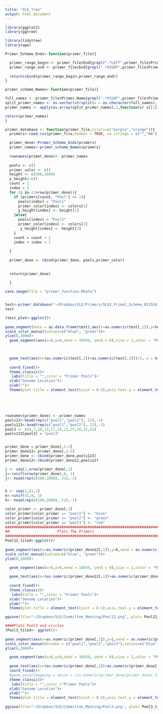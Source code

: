 ```yaml
---
title: "SLE_Tree"
output: html_document
---
```


```r
library(ggplot2)
library(ggtree)

library(tidytree)
library(ape)

Primer_Scheme_Ends<-function(primer_file){

  primer_range_begin <- primer_file$End[grepl(".*LEFT",primer_file$Primer.Name,perl=TRUE)]
  primer_range_end <- primer_file$End[grepl(".*RIGHT",primer_file$Primer.Name,perl=TRUE)]
  
  return(cbind(primer_range_begin,primer_range_end))
}

primer_scheme_Names<-function(primer_file){

full_names <- primer_file$Primer.Name[grepl(".*RIGHT",primer_file$Primer.Name,perl=TRUE)]
split_primer_names <- as.vector(strsplit(x = as.character(full_names), split = "\\_R",perl = TRUE))
primer_names <- apply(as.array(split_primer_names),1,function(x) x[[1]][1])

return(primer_names)
}

primer_database <- function(primer_file,colors=c("purple","orange")){
  primers<-read.csv(primer_file,header = TRUE, na.strings = c("","NA"),stringsAsFactors = FALSE)

  primer_done<-Primer_Scheme_Ends(primers)
  primer_names<-primer_scheme_Names(primers)
  
  rownames(primer_done)<- primer_names
  
  pools <- c()
  primer_color <- c()
  height <- c(200,1000)
  y_height<-c()
  count = 1
  index = 1
  for (i in 1:nrow(primer_done)){
    if (primers[count, "Pool"] == 1){
      pools[index] = "Pool1"
      primer_color[index] <- colors[1]
      y_height[index] <- height[1]
    }else{
      pools[index] = "Pool2"
      primer_color[index] <- colors[2]
       y_height[index] <- height[2]
    }
    count = count + 2
    index = index + 1
    
  }
  
  primer_done <- cbind(primer_done, pools,primer_color)
  
  
  return(primer_done)
  
  }

save.image(file = "primer_function.RData")


test<-primer_database("~/Dropbox/SLE/Primers/SLEV_Primal_Scheme_051518.csv",c("red","green"))
test

(test_plot<-ggplot()+
  
geom_segment(data = as.data.frame(test),aes(x=as.numeric(test[,1]),y=head(rep(c(200,1000), nrow(test))/2,-1),xend = as.numeric(test[,2]), yend = head(rep(c(200,1000)), nrow(test)/2,-1),color = test[,4]),size = 3)+
scale_color_manual(values=c("blue", "green"))+
ylim(0,2000)+
  geom_segment(aes(x=0,y=0,xend = 10936, yend = 0),size = 2,color = "Purple"))
  

  
  geom_text(aes(x=(as.numeric(test[,1])+as.numeric(test[,2]))/2, y = k+110, label = rownames(test)),size =4,nudge_y = 5, fontface = "bold")+
  
  coord_fixed()+
  theme_classic()+
   labs(title = "",color = "Primer Pools")+
  xlab("Genome Location")+
  ylab("")+
  theme(plot.title = element_text(hjust = 0.5),axis.text.y = element_text(color = "white"),axis.line.y = element_line(color = "white"), axis.ticks.y = element_line(color = "white") ))





rownames(primer_done) <- primer_names
pools12<-head(rep(c("pool1","pool2"), 21),-1)
pools123<-head(rep(c("pool1","pool2"), 21),-1)
pool3 <- c(4,7,10,12,17,19,23,25,26,31,41)
pools123[pool3] = "pool3"


primer_done = primer_done[,1:2]
primer_done12= primer_done[,1:2]
primer_done <- cbind(primer_done,pools123)
primer_done12<-cbind(primer_done12,pools12)
```

```r

j <- seq(1,nrow(primer_done),1)
j<-runif(nrow(primer_done),0, 1)
j<- head(rep(c(200,1000), 21),-1)


k <- seq(1,41,1)
k<-runif(41,0, 1)
k<- head(rep(c(200,1000), 21),-1)

color_primer <- primer_done[,3]
color_primer[color_primer == "pool1"] <- "blue"
color_primer[color_primer == "pool2"] <- "green"
color_primer[color_primer == "pool3"] <- "red"
#################################################################################
##                      Plots The Primers
###############################################################################
Pool12_tiled<-ggplot()+
  
geom_segment(aes(x=as.numeric(primer_done12[,1]),y=k,xend = as.numeric(primer_done12[,2]), yend = k,color = primer_done12[,3]),size = 3)+
scale_color_manual(values=c("blue", "green"))+
ylim(0,2000)+

  geom_segment(aes(x=0,y=0,xend = 10936, yend = 0),size = 2,color = "Purple")+
  
  geom_text(aes(x=(as.numeric(primer_done12[,1])+as.numeric(primer_done12[,2]))/2, y = k+110, label = rownames(primer_done12)),size =4,nudge_y = 5, fontface = "bold")+
  
  coord_fixed()+
  theme_classic()+
   labs(title = "",color = "Primer Pools")+
  xlab("Genome Location")+
  ylab("")+
  theme(plot.title = element_text(hjust = 0.5),axis.text.y = element_text(color = "white"),axis.line.y = element_line(color = "white"), axis.ticks.y = element_line(color = "white") )

ggsave(file="~/Dropbox/SLE/Committee_Meeting/Pool12.png", plot= Pool12_tiled, device = "png", width = 20, height = 12, units = "in",limitsize = F)

####Plots Pool3 and circles
(Pool3_tiled<- ggplot()+
  
geom_segment(aes(x=as.numeric(primer_done[,1]),y=j,xend = as.numeric(primer_done[,2]), yend = j,color = primer_done[,3],size = 3))+
scale_color_manual(breaks = c("pool1","pool2","pool3"),values=c("blue", "green", "red"))+
ylim(0,2000)+

  geom_segment(aes(x=0,y=0,xend = 10936, yend = 0),size = 2,color = "Purple")+
  
  geom_text(aes(x=(as.numeric(primer_done[,1])+as.numeric(primer_done[,2]))/2, y = j+110, label = rownames(primer_done)),size = 4,nudge_y = 20,fontface = "bold")+
  coord_fixed()+
  #geom_point(mapping = aes(x = (as.numeric(primer_done[primer_done[,3]=="pool3",1])+as.numeric(primer_done[primer_done[,3]=="pool3",2]))/2, y = j[primer_done[,3]=="pool3"]),size = 15,shape = 1,color = "red")+
  theme_classic()+
   labs(title = "",color ="Primer Pools")+
  xlab("Genome Location")+
  ylab("")+
  theme(plot.title = element_text(hjust = 0.5),axis.text.y = element_text(color = "white"),axis.line.y = element_line(color = "white"), axis.ticks.y = element_line(color = "white") ))
  
ggsave(file="~/Dropbox/SLE/Committee_Meeting/Pool3.png", plot= Pool3_tiled, device = "png", width = 20, height = 12, units = "in")
  

```




